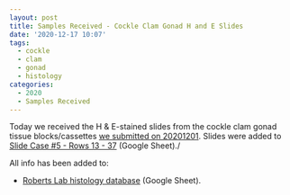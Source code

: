 ```yaml
---
layout: post
title: Samples Received - Cockle Clam Gonad H and E Slides
date: '2020-12-17 10:07'
tags:
  - cockle
  - clam
  - gonad
  - histology
categories:
  - 2020
  - Samples Received
---
```

Today we received the H & E-stained slides from the cockle clam gonad tissue blocks/cassettes [we submitted on 20201201](https://robertslab.github.io/sams-notebook/posts/2020-12-01-Samples-Submitted---Cockle-Clam-Gonad-Histology-Cassettes-for-H-and-E/). Slides were added to [Slide Case #5 - Rows 13 - 37](http://b.link/srlab-histology-db) (Google Sheet)./

All info has been added to:

- [Roberts Lab histology database](http://b.link/srlab-histology-db) (Google Sheet).
